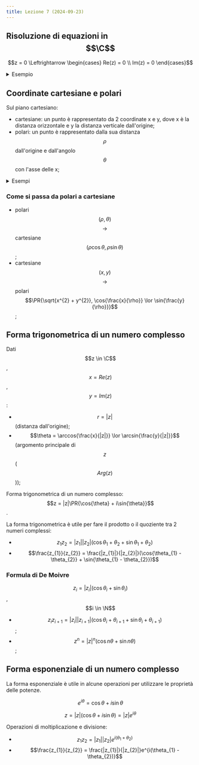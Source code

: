 ```yaml
---
title: Lezione 7 (2024-09-23)
---
```



## Risoluzione di equazioni in $$\C$$

$$z = 0 \Leftrightarrow \begin{cases} Re(z) = 0 \\ Im(z) = 0 \end{cases}$$

<details>
<summary>Esempio</summary>

Determinare tutti i numeri complessi $$z$$ che risolvono l'equazione.

$$z^{2} + Im(z) + 2 \overline{z} = 0$$

Scrivo $$z$$ nella forma cartesiana:

$$(x + iy)^{2} + iy + 2(x - iy) = x^{2} + y^{2} + 2x + i(2 x y - y) = 0$$

Perché un numero complesso sia uguale a $$0$$, sia la parte reale, sia quella
immaginaria devono essere $$0$$.

$$
\begin{cases}
x^{2} + y^{2} + 2x = 0 \\
2xy - y = 0
\end{cases}
$$

$$
\begin{cases}
x^{2} + y^{2} + 2x = 0 \\
y = 0
\end{cases}
\cup
\begin{cases}
x^{2} + y^{2} + 2x = 0 \\
y = \frac{1}{2}
\end{cases}
$$

E trovo le soluzioni di $$x^{2} + y^{2} +2x = 0$$ in entrambi i casi.

Alla fine la soluzione saranno 4 numeri complessi distinti, 2 dove la parte
immaginaria è $$0$$ e 2 dove è $$\frac{1}{2}$$.

</details>

## Coordinate cartesiane e polari

Sul piano cartesiano:

- cartesiane: un punto è rappresentato da 2 coordinate x e y, dove x è la
  distanza orizzontale e y la distanza verticale dall'origine;
- polari: un punto è rappresentato dalla sua distanza $$\rho$$ dall'origine e
  dall'angolo $$\theta$$ con l'asse delle x;

<details>
<summary>Esempi</summary>

- cartesiane: $$(1, 0)$$, polari: $$(1, 0)$$

  <Desmos graph="tn8yggvtkj" />

- cartesiane: $$(0, 1)$$, polari: $$(1, \frac{\pi}{2})$$

  <Desmos graph="p05b94clgo" />

- cartesiane: $$(1, `)$$, polari: $$(\sqrt{2}, \frac{\pi}{4})$$

  <Desmos graph="youd29fvjx" />

</details>

### Come si passa da polari a cartesiane

- polari $$(\rho, \theta)$$ $$\rightarrow$$ cartesiane
  $$(\rho \cos{\theta}, \rho \sin{\theta})$$;
- cartesiane $$(x, y)$$ $$\rightarrow$$ polari
  $$\PR{\sqrt{x^{2} + y^{2}}, \cos{\frac{x}{\rho}} \lor \sin{\frac{y}{\rho}}}$$;

## Forma trigonometrica di un numero complesso

Dati $$z \in \C$$, $$x = Re(z)$$, $$y = Im(z)$$:

- $$r = |z|$$ (distanza dall'origine);
- $$\theta = \arccos{\frac{x}{|z|}} \lor \arcsin{\frac{y}{|z|}}$$ (argomento
  principale di $$z$$ ($$Arg(z)$$));

Forma trigonometrica di un numero complesso:
$$z = |z|\PR{\cos{\theta} + i\sin{\theta}}$$.

La forma trigonometrica è utile per fare il prodotto o il quoziente tra 2 numeri
complessi:

- $$z_{1} z_{2} = |z_{1}| |z_{2}| (\cos{\theta_{1} + \theta_{2}} + \sin{\theta_{1} + \theta_{2}})$$
- $$\frac{z_{1}}{z_{2}} = \frac{|z_{1}|}{|z_{2}|}(\cos{\theta_{1} - \theta_{2}} + \sin{\theta_{1} - \theta_{2}})$$

### Formula di De Moivre

$$z_{i} = |z_{i}|(\cos{\theta_{i}} + \sin{\theta_{i}})$$, $$i \in \N$$

- $$z_{i} z_{i + 1} = |z_{i}||z_{i + 1}|(\cos{\theta_{i} + \theta_{i + 1}} + \sin{\theta_{i} + \theta_{i + 1}})$$;
- $$z^{n} = |z|^{n}(\cos{n \theta} + \sin{n \theta})$$;

## Forma esponenziale di un numero complesso

La forma esponenziale è utile in alcune operazioni per utilizzare le proprietà
delle potenze.

$$e^{i\theta} = \cos{\theta} + i \sin{\theta}$$

$$z = |z|(\cos{\theta} + i \sin{\theta}) = |z| e^{i \theta}$$

Operazioni di moltiplicazione e divisione:

- $$z_{1} z_{2} = |z_{1}||z_{2}|e^{i(\theta_{1} + \theta_{2})}$$
- $$\frac{z_{1}}{z_{2}} = \frac{|z_{1}|}{|z_{2}|}e^{i(\theta_{1} - \theta_{2})}$$

